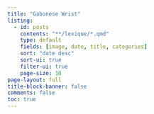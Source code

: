 ```yaml
---
title: "Gabonese Wrist"
listing:
  - id: posts
    contents: "**/lexique/*.qmd"
    type: default
    fields: [image, date, title, categories]
    sort: "date desc"
    sort-ui: true
    filter-ui: true
    page-size: 10     
page-layout: full
title-block-banner: false
comments: false
toc: true
---
```






